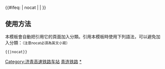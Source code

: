 {{鐵道路線|lua=1
| 模板名稱 = 济青高速铁路
| 名稱 = [[济青高速铁路]]
| 代表色 = #0033c9
| Logo = [[File:China Railways.svg|17px]]
| 背景顏色 = #FFFFFF
| 車站列表 = 济南东 ~ 章丘北 ~ 邹平 ~ 淄博北 ~ 临淄北 ~ 青州市北 ~ 潍坊北 ~ 高密北 ~ 胶州北 ~ 青岛机场 ~ #红岛#（→[[Template:青盐铁路|青岛北方向]]）
}}
<includeonly>{{#ifeq: {{{1}}} | nocat | <!--空--> | [[Category:济青高速铁路车站]] }}</includeonly><noinclude>

==使用方法==
本模板會自動把引用它的頁面加入分類。引用本模板時使用下列語法，可以避免加入分類：<small>（注意nocat必須為英文小寫）</small>
 <nowiki>{{</nowiki>{{PAGENAME}}<nowiki>|nocat}}</nowiki>
[[Category:中國鐵路路線模板|青连铁路]]
[[Category:济青高速铁路车站|*]]
</noinclude>